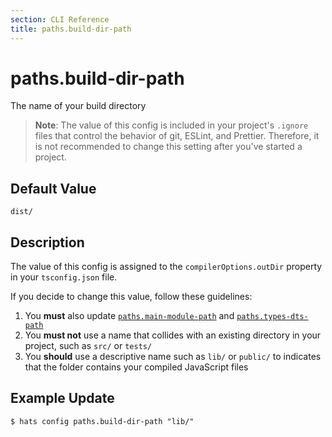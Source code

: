 ```yaml
---
section: CLI Reference
title: paths.build-dir-path
---
```


# paths.build-dir-path

The name of your build directory

> **Note**: The value of this config is included in your project's `.ignore` files that control the behavior of git, ESLint, and Prettier. Therefore, it is not recommended to change this setting after you've started a project.

## Default Value

`dist/`

## Description

The value of this config is assigned to the `compilerOptions.outDir` property in your `tsconfig.json` file.

If you decide to change this value, follow these guidelines:

1. You **must** also update [`paths.main-module-path`](/docs/v1/cli-reference/paths-main-module-path) and [`paths.types-dts-path`](/docs/v1/cli-reference/paths-types-dts-path)
1. You **must not** use a name that collides with an existing directory in your project, such as `src/` or `tests/`
1. You **should** use a descriptive name such as `lib/` or `public/` to indicates that the folder contains your compiled JavaScript files

## Example Update

```
$ hats config paths.build-dir-path "lib/"
```
